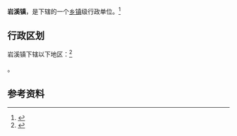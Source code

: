 {{中国乡级行政区
|景观照片文件名 = 
|景观照片描述 = 
|汉语拼音 = 
|其他语言 = 
|其他语言名称 = 
|旧称 = 
|地名出处 = 
|位置图文件名 = 
|位置图描述 = 
|自定义图片 = 
|建置时间 = 
|政府驻地 = 
|毗邻 = 
|总面积 = 
|总人口 = 
|总人口年份 = 
|户籍人口 = 
|户籍人口年份 = 
|常住人口 = 
|常住人口年份 = 
|人口密度 = 
|GDP = 
|GDP年份 = 
|邮政编码 = 
|电话区号 = 596
|官方网站 = 
|网站名称 = 
|35/06/25/101/000}}

'''岩溪镇'''，是{{PRC admin/fullname|35/06/25/101/000|3}}下辖的一个[[乡镇|乡镇]]级行政单位。<ref>{{PRC admin/ref sgc|{{PRC admin/parent|35/06/25/101/000}}}}</ref>

== 行政区划 ==

岩溪镇下辖以下地区：<ref>{{PRC admin/ref sgc|35/06/25/101/000}}</ref>

{{PRC admin/children|35/06/25/101/000}}。

== 参考资料 ==

{{reflist}}

{{行政区划小作品}}
{{PRC admin/navcat|35/06/25/101/000}}